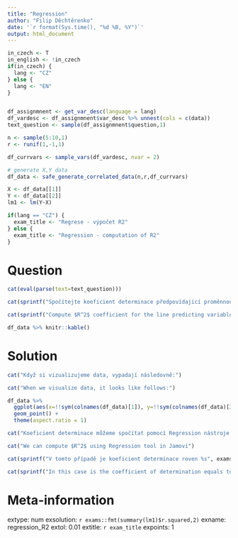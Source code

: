 ```yaml
---
title: "Regression"
author: "Filip Děchtěrenko"
date: '`r format(Sys.time(), "%d %B, %Y")`'
output: html_document
---
```


```r
in_czech <- T
in_english <- !in_czech
if(in_czech) {
  lang <- "CZ"
} else {
  lang <- "EN"
}
```

```r

```


```r

df_assignmnent <- get_var_desc(language = lang)
df_vardesc <- df_assignmnent$var_desc %>% unnest(cols = c(data))
text_question <- sample(df_assignmnent$question,1)

n <- sample(5:10,1)
r <- runif(1,-1,1)

df_currvars <- sample_vars(df_vardesc, nvar = 2)

# generate X,Y data
df_data <- safe_generate_correlated_data(n,r,df_currvars)

X <- df_data[[1]]
Y <- df_data[[2]]
lm1 <- lm(Y~X)

if(lang == "CZ") {
  exam_title <- "Regrese - výpočet R2"
} else {
  exam_title <- "Regression - computation of R2"
}

```



Question
========
```r
cat(eval(parse(text=text_question)))
```

```r
cat(sprintf("Spočítejte koeficient determinace předpovídající proměnnou '%s' v závislosti na proměnné '%s'. Data vypadají následovně:", df_currvars$name[2], df_currvars$name[1]))
```

```r
cat(sprintf("Compute $R^2$ coefficient for the line predicting variable '%s' from variable '%s'. Data looks as follows:", df_currvars$name[2], df_currvars$name[1]))
```

```r
df_data %>% knitr::kable()
```

Solution
========

```r
cat("Když si vizualizujeme data, vypadají následovně:")
```

```r
cat("When we visualize data, it looks like follows:")
```


```r
df_data %>% 
  ggplot(aes(x=!!sym(colnames(df_data)[1]), y=!!sym(colnames(df_data)[2]))) +
  geom_point() + 
  theme(aspect.ratio = 1)
```

```r
cat("Koeficient determinace můžeme spočítat pomocí Regression nástroje v Jamovi")
```

```r
cat("We can compute $R^2$ using Regression tool in Jamovi")
```


```r
cat(sprintf("V tomto případě je koeficient determinace roven %s", exams::fmt(summary(lm1)$r.squared,2)))
```

```r
cat(sprintf("In this case is the coefficient of determination equals to %s", exams::fmt(summary(lm1)$r.squared,2)))
```


Meta-information
================
extype: num
exsolution: `r exams::fmt(summary(lm1)$r.squared,2)`
exname: regression_R2
extol: 0.01
extitle: `r exam_title`
expoints: 1
